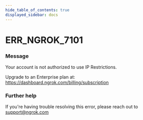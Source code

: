 ```yaml
---
hide_table_of_contents: true
displayed_sidebar: docs
---
```



# ERR_NGROK_7101

### Message
Your account is not authorized to use IP Restrictions. 

Upgrade to an Enterprise plan at: https://dashboard.ngrok.com/billing/subscription

<ErrorDetails error='err_ngrok_7101' />


### Further help
If you're having trouble resolving this error, please reach out to [support@ngrok.com](mailto:support@ngrok.com?subject=Help%20with%20ERR_NGROK_7101)

